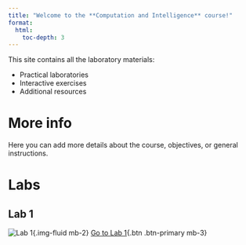 ```yaml
---
title: "Welcome to the **Computation and Intelligence** course!"
format:
  html:
    toc-depth: 3
---
```


This site contains all the laboratory materials:

- Practical laboratories
- Interactive exercises
- Additional resources

# More info
Here you can add more details about the course, objectives, or general instructions.

# Labs {#labs}
## Lab 1
![Lab 1](images/lab1.png){.img-fluid mb-2}
[Go to Lab 1](lab1.qmd){.btn .btn-primary mb-3}

<!-- ## Lab 2
![Lab 2](images/lab2.png){.img-fluid mb-2}
[Go to Lab 2](lab2.en.qmd){.btn .btn-primary mb-3}

## Lab 3
![Lab 3](images/lab3.png){.img-fluid mb-2}
[Go to Lab 3](lab3.en.qmd){.btn .btn-primary mb-3}

## Lab 4
![Lab 4](images/lab4.png){.img-fluid mb-2}
[Go to Lab 4](lab4.en.qmd){.btn .btn-primary mb-3}

## Lab 5
![Lab 5](images/lab5.png){.img-fluid mb-2}
[Go to Lab 5](lab5.en.qmd){.btn .btn-primary mb-3}

## Lab 6
![Lab 6](images/lab6.png){.img-fluid mb-2}
[Go to Lab 6](lab6.en.qmd){.btn .btn-primary mb-3}

## Lab 7
![Lab 7](images/lab.png){.img-fluid mb-2}
[Go to Lab 7](lab7.en.qmd){.btn .btn-primary mb-3} -->